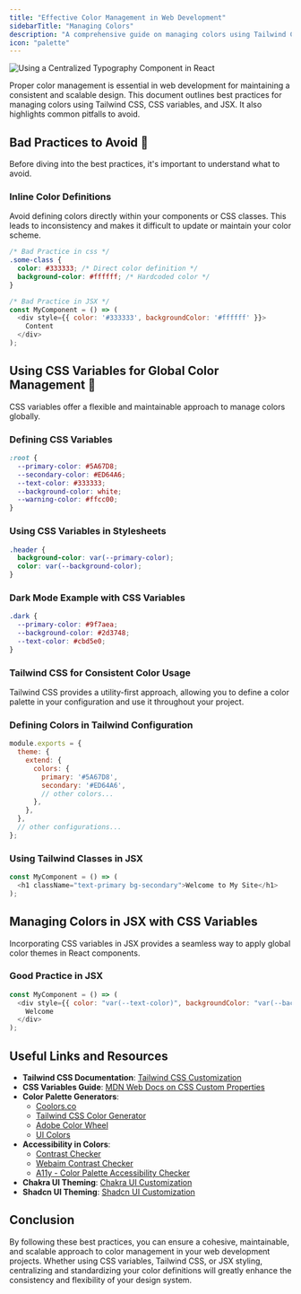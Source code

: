 ```yaml
---
title: "Effective Color Management in Web Development"
sidebarTitle: "Managing Colors"
description: "A comprehensive guide on managing colors using Tailwind CSS, CSS variables, and JSX, including good and bad practices."
icon: "palette"
---
```


<Frame>
  <img
    style={{ borderRadius: "0.5rem" }}
    alt="Using a Centralized Typography Component in React"
    src="https://images.unsplash.com/photo-1519681393784-d120267933ba?q=80&w=3270&auto=format&fit=crop&ixlib=rb-4.0.3"
  />
</Frame>

Proper color management is essential in web development for maintaining a consistent and scalable design. This document outlines best practices for managing colors using Tailwind CSS, CSS variables, and JSX. It also highlights common pitfalls to avoid.

## Bad Practices to Avoid 📛

Before diving into the best practices, it's important to understand what to avoid.

### Inline Color Definitions

Avoid defining colors directly within your components or CSS classes. This leads to inconsistency and makes it difficult to update or maintain your color scheme.

```css
/* Bad Practice in css */
.some-class {
  color: #333333; /* Direct color definition */
  background-color: #ffffff; /* Hardcoded color */
}
```

```js
/* Bad Practice in JSX */
const MyComponent = () => (
  <div style={{ color: '#333333', backgroundColor: '#ffffff' }}>
    Content
  </div>
);
```

## Using CSS Variables for Global Color Management 🎨

CSS variables offer a flexible and maintainable approach to manage colors globally.

### Defining CSS Variables

```css
:root {
  --primary-color: #5A67D8;
  --secondary-color: #ED64A6;
  --text-color: #333333;
  --background-color: white;
  --warning-color: #ffcc00;
}
```

### Using CSS Variables in Stylesheets

```css
.header {
  background-color: var(--primary-color);
  color: var(--background-color);
}
```

### Dark Mode Example with CSS Variables

```css
.dark {
  --primary-color: #9f7aea;
  --background-color: #2d3748;
  --text-color: #cbd5e0;
}
```

### Tailwind CSS for Consistent Color Usage

Tailwind CSS provides a utility-first approach, allowing you to define a color palette in your configuration and use it throughout your project.

### Defining Colors in Tailwind Configuration

```js tailwind.config.js
module.exports = {
  theme: {
    extend: {
      colors: {
        primary: '#5A67D8',
        secondary: '#ED64A6',
        // other colors...
      },
    },
  },
  // other configurations...
};
```

### Using Tailwind Classes in JSX

```js
const MyComponent = () => (
  <h1 className="text-primary bg-secondary">Welcome to My Site</h1>
);
```

## Managing Colors in JSX with CSS Variables

Incorporating CSS variables in JSX provides a seamless way to apply global color themes in React components.

### Good Practice in JSX

```js
const MyComponent = () => (
  <div style={{ color: "var(--text-color)", backgroundColor: "var(--background-color)" }}>
    Welcome
  </div>
);
```

## Useful Links and Resources

- **Tailwind CSS Documentation**: [Tailwind CSS Customization](https://tailwindcss.com/docs/customizing-colors)
- **CSS Variables Guide**: [MDN Web Docs on CSS Custom Properties](https://developer.mozilla.org/en-US/docs/Web/CSS/Using_CSS_custom_properties)
- **Color Palette Generators**:
  - [Coolors.co](https://coolors.co)
  - [Tailwind CSS Color Generator](https://uicolors.app/create)
  - [Adobe Color Wheel](https://color.adobe.com/create/color-wheel)
  - [UI Colors](https://uicolors.app/create)
- **Accessibility in Colors**:
  - [Contrast Checker](https://coolors.co/contrast-checker/112a46-acc8e5)
  - [Webaim Contrast Checker](https://webaim.org/resources/contrastchecker)
  - [A11y - Color Palette Accessibility Checker](https://color.a11y.com)
- **Chakra UI Theming**: [Chakra UI Customization](https://chakra-ui.com/docs/styled-system/customize-theme)
- **Shadcn UI Theming**: [Shadcn UI Customization](https://ui.shadcn.com/themes)


## Conclusion

By following these best practices, you can ensure a cohesive, maintainable, and scalable approach to color management in your web development projects. Whether using CSS variables, Tailwind CSS, or JSX styling, centralizing and standardizing your color definitions will greatly enhance the consistency and flexibility of your design system.